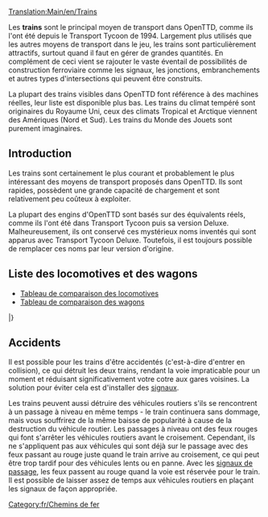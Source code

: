 [[Translation:Main/en/Trains]]{{fr/Table des matières}}

Les '''trains''' sont le principal moyen de transport dans OpenTTD, comme ils l'ont été depuis le Transport Tycoon de 1994. Largement plus utilisés que les autres moyens de transport dans le jeu, les trains sont particulièrement attractifs, surtout quand il faut en gérer de grandes quantités. En complément de ceci vient se rajouter le vaste éventail de possibilités de construction ferroviaire comme les signaux, les jonctions, embranchements et autres types d'intersections qui peuvent être construits.

La plupart des trains visibles dans OpenTTD font référence à des machines réelles, leur liste est disponible plus bas. Les trains du climat tempéré sont originaires du Royaume Uni, ceux des climats Tropical et Arctique viennent des Amériques (Nord et Sud). Les trains du Monde des Jouets sont purement imaginaires.

==Introduction==
Les trains sont certainement le plus courant et probablement le plus intéressant des moyens de transport proposés dans OpenTTD. Ils sont rapides, possèdent une grande capacité de chargement et sont relativement peu coûteux à exploiter.

La plupart des engins d'OpenTTD sont basés sur des équivalents réels, comme ils l'ont été dans Transport Tycoon puis sa version Deluxe. Malheureusement, ils ont conservé ces mystérieux noms inventés qui sont apparus avec Transport Tycoon Deluxe. Toutefois, il est toujours possible de remplacer ces noms par leur version d'origine.

==Liste des locomotives et des wagons==

* [[Main/fr/Comparaison ferroviaire|Tableau de comparaison des locomotives]]
* [[Main/fr/Comparaison des wagons|Tableau de comparaison des wagons]]

{{Template:Tableau des véhicules/En-tête/Fr}}
{{Template:VehicleTable/Header|Vapeur}}
{{Template:VehicleTable/Row
|
*[[File:en/Kirbypaultank.png|Kirby Paul Tank Engine]] [[Main/fr/Kirby Paul Tank|Kirby Paul Tank]]
*[[File:en/Chaneyjubilee.png|Chaney "Jubilee" Engine]] [[Main/fr/Chaney "Jubilee"|Chaney "Jubilee"]]
*[[File:en/Ginzua4.png|Ginzu "A4" Engine]] [[Main/fr/Ginzu "A4"|Ginzu "A4"]]
*[[File:en/Sh8p.png|SH "8P" Engine]] [[Main/fr/SH "8P"|SH "8P"]]
|
*[[File:en/Wills280.png|Wills 2-8-0 Engine]] [[Main/fr/Wills 2-8-0|Wills 2-8-0]]
|
*[[File:en/Wills280.png|Wills 2-8-0 Engine]] [[Main/fr/Wills 2-8-0|Wills 2-8-0]]
|
*[[File:en/Ploddyphutchoochoo.png|Ploddyphut Choo-Choo Engine]] [[Main/fr/Ploddyphut Choo-Choo|Ploddyphut Choo-Choo]]
*[[File:en/Powernautchoochoo.png|Powernaut Choo-Choo Engine]] [[Main/fr/Powernaut Choo-Choo|Powernaut Choo-Choo]]
*[[File:en/Mightymoverchoochoo.png|Might Mover Choo-Choo Engine]] [[Main/fr/Mightymover Choo-Choo|Mightymover Choo-Choo]]
}}
{{Template:VehicleTable/Header|Diesel}}
{{Template:VehicleTable/Row
|
*[[File:en/Manleymoreldmu.png|Manley-Morel DMU Engine]] [[Main/fr/Manley-Morel DMU|Manley-Morel DMU]]
*[[File:en/Shhendry25.png|SH/Hendry "25" Engine]] [[Main/fr/SH/Hendry "25"|SH/Hendry "25"]]
*[[File:en/Floss47.png|Floss "47" Engine]] [[Main/fr/Floss "47"|Floss "47"]]
*[[File:en/Uu37.png|UU "37" Engine]] [[Main/fr/UU "37"|UU "37"]]
*[[File:en/Sh125.png|SH "125" Engine]] [[Main/fr/SH "125"|SH "125"]]
*[[File:en/Dash.png|"Dash" Engine]] [[Main/fr/Dash|"Dash"]]
|
*[[File:en/Mjs250.png|MJS 250 Engine]] [[Main/fr/MJS250|MJS250]]
*[[File:en/Kelling3100.png|Kelling 3100 Engine]] [[Main/fr/Kelling 3100|Kelling 3100]]
*[[File:en/Cs4000.png|CS4000 Engine]] [[Main/fr/CS4000|CS4000]]
*[[File:en/Cs2400.png|CS2400 Engine]] [[Main/fr/CS4000|CS2400]]
*[[File:en/Mjs1000.png|MJS 1000 Engine]] [[Main/fr/MJS 1000|MJS 1000]]
*[[File:en/Centennial.png|Centennial Engine]] [[Main/fr/Centennial|Centennial]]
*[[File:en/Turnerturbo.png|Turner Turbo]] [[Main/fr/Turner Turbo|Turner Turbo]]
|
*[[File:en/Mjs250.png|MJS 250 Engine]] [[Main/fr/MJS250|MJS250]]
*[[File:en/Kelling3100.png|Kelling 3100 Engine]] [[Main/fr/Kelling 3100|Kelling 3100]]
*[[File:en/Cs4000.png|CS4000 Engine]] [[Main/fr/CS4000|CS4000]]
*[[File:en/Cs2400.png|CS2400 Engine]] [[Main/fr/CS2400|CS2400]]
*[[File:en/Mjs1000.png|MJS 1000 Engine]] [[Main/fr/MJS 1000|MJS 1000]]
*[[File:en/Centennial.png|Centennial Engine]] [[Main/fr/Centennial|Centennial]]
*[[File:en/Turnerturbo.png|Turner Turbo]] [[Main/fr/Turner Turbo|Turner Turbo]]
|
*[[File:en/Ploddyphutdiesel.png|Ploddyphut Diesel]] [[Main/fr/Ploddyphut Diesel|Ploddyphut Diesel]]
*[[File:en/Powernautdiesel.png|Powernaut Diesel]] [[Main/fr/Powernaut Diesel|Powernaut Diesel]]
}}
{{Template:VehicleTable/Header|Electrique}}
{{Template:VehicleTable/Row
|
*[[File:en/Sh30.png|SH "30" Engine]] [[Main/fr/SH "30"|SH "30"]]
*[[File:en/Sh40.png|SH "40" Engine]] [[Main/fr/SH "40"|SH "40"]]
*[[File:en/Tim.png|"T.I.M" Engine]] [[Main/fr/T.I.M|"T.I.M."]]
*[[File:en/Asiastar.png|"Asiastar" Engine]] [[Main/fr/AsiaStar|"AsiaStar"]]
|
Aucune
|
Aucune
|
Aucune
}}
{{Template:VehicleTable/Header|Monorail}}
{{Template:VehicleTable/Row
|
*[[File:en/X2001.png|X2001 Monorail Engine]] [[Main/fr/X2001|'X2001']]
*[[File:en/Millenniumz1.png|Milennium 'Z1' Monorail Engine]] [[Main/fr/Millennium Z1|'Millennium Z1']]
|
*[[File:en/X2001.png|X2001 Monorail Engine]] [[Main/fr/X2001|'X2001']]
*[[File:en/Millenniumz1.png|Milennium 'Z1' Monorail Engine]] [[Main/fr/Millennium Z1|'Millennium Z1']]
|
*[[File:en/X2001.png|X2001 Monorail Engine]] [[Main/fr/X2001|'X2001']]
*[[File:en/Millenniumz1.png|Milennium 'Z1' Monorail Engine]] [[Main/fr/Millennium Z1|'Millennium Z1']]
|
*[[File:en/Wizzowowz99.png|Wizzowow 'Z99' Monorail Engine]] [[Main/fr/Wizzowow Z99|Wizzowow Z99]]
}}
{{Template:VehicleTable/Header|MagLev}}
{{Template:VehicleTable/Row
|
*[[File:en/Lev1leviathan.png|MagLev Engine 1: Leviathan]] [[Main/fr/'Leviathan' niveau 1|'Leviathan' niveau 1]]
*[[File:en/Lev2cyclops.png|MagLev Engine 2: Cyclops]] [[Main/fr/'Cyclops' niveau 2|'Cyclops' niveau 2]]
*[[File:en/Lev3pegasus.png|MagLev Engine 3: Pegasus]] [[Main/fr/'Pegasus' niveau 3|'Pegasus' niveau 3]]
*[[File:en/Lev4chimaerarhead.png|MagLev Engine 4: Chimaera (front)]] [[Main/fr/'Chimaera' niveau 4|'Chimaera' nievau 4]]
|
*[[File:en/Lev1leviathan.png|MagLev Engine 1: Leviathan]] [[Main/fr/'Leviathan' niveau 1|'Leviathan' niveau 1]]
*[[File:en/Lev2cyclops.png|MagLev Engine 2: Cyclops]] [[Main/fr/'Cyclops' niveau 2|'Cyclops' niveau 2]]
*[[File:en/Lev3pegasus.png|MagLev Engine 3: Pegasus]] [[Main/fr/'Pegasus' niveau 3|'Pegasus' niveau 3]]
*[[File:en/Lev4chimaerarhead.png|MagLev Engine 4: Chimaera (front)]] [[Main/fr/'Chimaera' niveau 4|'Chimaera' niveau 4]]
|
*[[File:en/Lev1leviathan.png|MagLev Engine 1: Leviathan]] [[Main/fr/'Leviathan' niveau 1|'Leviathan' niveau 1]]
*[[File:en/Lev2cyclops.png|MagLev Engine 2: Cyclops]] [[Main/fr/'Cyclops' niveau 2|'Cyclops' niveau 2]]
*[[File:en/Lev3pegasus.png|MagLev Engine 3: Pegasus]] [[Main/fr/'Pegasus' niveau 3|'Pegasus' niveau 3]]
*[[File:en/Lev4chimaerarhead.png|MagLev Engine 4: Chimaera (front)]] [[Main/fr/'Chimaera' niveau 4|'Chimaera' niveau 4]]
|
*[[File:en/Wizzowowrocketeer.png|Toyland Wizzowow Rocketeer]] [[Main/fr/Wizzowow Rocketeer|Wizzowow Rocketeer]]
}}
{{Template:VehicleTable/Header|Wagons}}
{{Template:VehicleTable/Row
|
*[[File:en/Passengercarriage.png|Standard Passenger Carriage]] [[Main/fr/Voiture à voyageurs|Voiture à voyageurs]]
*[[File:en/Mailvan.png|Standard Mail Van]] [[Main/fr/Wagon de courrier|Wagon de courrier]]
*[[File:en/Coaltruck.png|Standard Coal Truck]] [[Main/fr/Wagon de charbon|Wagon de charbon]]
*[[File:en/OilTanker.png|Standard Oil Tanker]] [[Main/fr/Wagon-citerne de pétrole|Wagon-citerne de pétrole]]
*[[File:en/Livestockvan.png|Standard Livestock Van]] [[Main/fr/Wagon à bétail|Wagon à bétail]]
*[[File:en/Goodsvan.png|Standard Goods Van]] [[Main/fr/Wagon de marchandises|Wagon de marchandises]]
*[[File:en/Grainhopper.png|Standard Grain Hopper]] [[Main/fr/Wagon à céréales|Wagon à céréales]]
*[[File:en/Woodtruck.png|Standard Wood Truck]] [[Main/fr/Wagon à bois|Wagon à bois]]
*[[File:en/Ironorehopper.png|Standard Iron Ore Hopper]] [[Main/fr/Wagon de minerai de fer|Wagon de minerai de fer]]
*[[File:en/Steeltruck.png|Standard Steel Truck]] [[Main/fr/Wagon d'acier|Wagon d'acier]]
*[[File:en/Armouredvan.png|Standard Armoured Van]] [[Main/fr/Wagon blindé|Wagon blindé]]
|
*[[File:en/Passengercarriagex.png|Tropical and Sub-arctic Passenger Carriage]] [[Main/fr/Voiture à voyageurs|Voiture à voyageurs]]
*[[File:en/Mailvan.png|Standard Mail Van]] [[Main/fr/Wagon de courrier|Wagon de courrier]]
*[[File:en/Coaltruck.png|Standard Coal Truck]] [[Main/fr/Wagon de charbon|Wagon de charbon]]
*[[File:en/OilTanker.png|Standard Oil Tanker]] [[Main/fr/Wagon-citerne de pétrole|Wagon-citerne de pétrole]]
*[[File:en/Livestockvan.png|Standard Livestock Van]] [[Main/fr/Wagon à bétail|Wagon à bétail]]
*[[File:en/Goodsvan.png|Standard Goods Van]] [[Main/fr/Wagon de marchandises|Wagon de marchandises]]
*[[File:en/Grainhopper.png|Standard Grain Hopper]] [[Main/fr/Wagon à céréales|Wagon à céréales]]
*[[File:en/Woodtruck.png|Standard Wood Truck]] [[Main/fr/Wagon à bois|Wagon à bois]]
*[[File:en/Armouredvan.png|Standard Armoured Van]] [[Main/fr/Wagon blindé|Wagon blindé]]
*[[File:en/Foodvan.png|Tropical and Sub-arctic Food Van]] [[Main/fr/Wagon de nourriture|Wagon de nourriture]]
*[[File:en/Papertruck.png|Tropical and Sub-arctic Paper Truck]] [[Main/fr/Wagon de papier|Wagon de papier]]
|
*[[File:en/Passengercarriagex.png|Tropical and Sub-arctic Passenger Carriage]] [[Main/fr/Voiture à voyageurs|Voiture à voyageurs]]
*[[File:en/Mailvan.png|Standard Mail Van]] [[Main/fr/Wagon de courrier|Wagon de courrier]]
*[[File:en/OilTanker.png|Standard Oil Tanker]] [[Main/fr/Wagon-citerne de pétrole|Wagon-citerne de pétrole]]
*[[File:en/Goodsvan.png|Standard Goods Van]] [[Main/fr/Wagon de marchandises|Wagon de marchandises]]
*[[File:en/Grainhopper.png|Standard Grain Hopper]] [[Main/fr/Wagon à céréales|Wagon à céréales]]
*[[File:en/Woodtruck.png|Standard Wood Truck]] [[Main/fr/Wagon à bois|Wagon à bois]]
*[[File:en/Armouredvan.png|Standard Armoured Van]] [[Main/fr/Wagon blindé|Wagon blindé]]
*[[File:en/Foodvan.png|Tropical and Sub-arctic Food Van]] [[Main/fr/Wagon de nourriture|Wagon de nourriture]]
*[[File:en/Copperorehopper.png|Tropical Copper Ore Hopper]] [[Main/fr/Wagon de minerai de cuivre|Wagon de minerai de cuivre]]
*[[File:en/Watertanker.png|Tropical Water Tanker]] [[Main/fr/Wagon-citerne d'eau|Wagon-citerne d'eau]]
*[[File:en/Fruittruck.png|Tropical Fruit Truck]] [[Main/fr/Wagon à fruits|Wagon à fruits]]
*[[File:en/Rubbertruck.png|Tropcial Rubber Truck]] [[Main/fr/Wagon à caoutchouc|Wagon à caoutchouc]]
|
*[[File:en/Passengercarriagetoyland.png|Standard Passenger Carriage]] [[Main/fr/Voiture à voyageurs|Voiture à voyageurs]]
*[[File:en/Mailvanx.png|Standard Mail Van]] [[Main/fr/Wagon de courrier|Wagon de courrier]]
*[[File:en/Sugartruck.png|Toyland Sugar Truck]] [[Main/fr/Wagon de sucre|Wagon de sucre]]
*[[File:en/Candyflosshopper.png|Toyland Candyfloss Hopper]] [[Main/fr/Wagon de barbe à papa|Wagon de barbe à papa]]
*[[File:en/Toffeehopper.png|Toyland Toffee Hopper]] [[Main/fr/Wagon de caramel|Wagon de caramel]]
*[[File:en/Bubblevan.png|Toyland Bubble Van]] [[Main/fr/Wagon à bulles|Wagon à bulles]]
*[[File:en/Colatanker.png|Toyland Cola Tanker]] [[Main/fr/Wagon-citerne de coca-cola|Wagon-citerne de coca-cola]]
*[[File:en/Sweetvan.png|Toyland Sweet Van]] [[Main/fr/Wagon de bonbons|Wagon de bonbons]]
*[[File:en/Toyvan.png|Toyland Toy Van]] [[Main/fr/Wagon de jouets|Wagon de jouets]]
*[[File:en/Batterytruck.png|Toyland Battery Truck]] [[Main/fr/Wagon de batteries|Wagon de batteries]]
*[[File:en/Fuzzydrinktruck.png|Toyland Fuzzy Drink Truck]] [[Main/fr/Wagon de boissons gazeuses|Wagon de boissons gazeuses]]
*[[File:en/Plastictruck.png|Toyland Plastic Truck]] [[Main/fr/Wagon de plastique|Wagon de plastique]]
}}
|}


==Accidents==
Il est possible pour les trains d'être accidentés (c'est-à-dire d'entrer en collision), ce qui détruit les deux trains, rendant la voie impraticable pour un moment et réduisant significativement votre cotre aux gares voisines. La solution pour éviter cela est d'installer des [[Main/fr/Signaux|signaux]].

Les trains peuvent aussi détruire des véhicules routiers s'ils se rencontrent à un passage à niveau en même temps - le train continuera sans dommage, mais vous souffrirez de la même baisse de popularité à cause de la destruction du véhicule routier. Les passages à niveau ont des feux rouges qui font s'arrêter les véhicules routiers avant le croisement. Cependant, ils ne s'appliquent pas aux véhicules qui sont déjà sur le passage avec des feux passant au rouge juste quand le train arrive au croisement, ce qui peut être trop tardif pour des véhicules lents ou en panne. Avec les [[Main/en/Signaux/Fr#Signaux de chemin|signaux de passage]], les feux passent au rouge quand la voie est réservée pour le train. Il est possible de laisser assez de temps aux véhicules routiers en plaçant les signaux de façon appropriée.

[[Category:fr/Chemins de fer]]